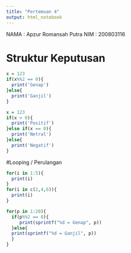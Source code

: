 ---
title: "Pertemuan 4"
output: html_notebook
---

NAMA : Apzur Romansah Putra
NIM : 200803116

# Struktur Keputusan

```{r}
x = 123
if(x%%2 == 0){
  print('Genap')
}else{
  print('Ganjil')
}
```

```{r}
x = 123
if(x > 0){
  print('Positif')
}else if(x == 0){
  print('Netral')
}else{
  print('Negatif')
}
```

#Looping / Perulangan

```{r}
for(i in 1:5){
  print(i)
}
for(i in c(2,4,6)){
  print(i)
}
```
```{r}
for(p in 1:20){
  if(p%%2 == 0){
     print(sprintf("%d = Genap", p))
  }else{
  print(sprintf("%d = Ganjil", p))
  }
}
```

